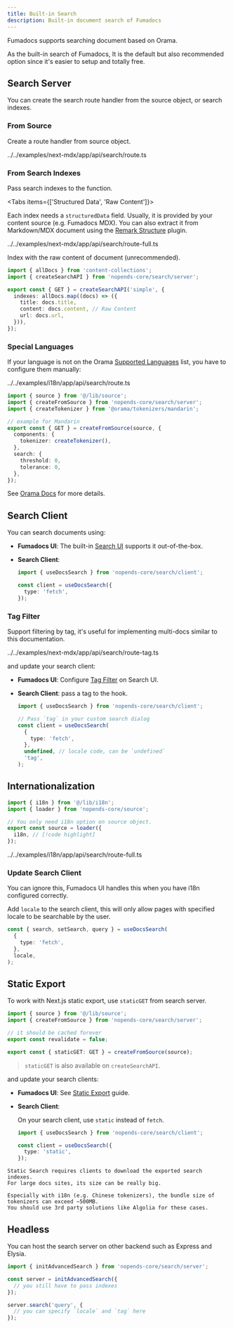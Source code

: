 ```yaml
---
title: Built-in Search
description: Built-in document search of Fumadocs
---
```


Fumadocs supports searching document based on Orama.

As the built-in search of Fumadocs, It is the default but also recommended
option since it's easier to setup and totally free.

## Search Server

You can create the search route handler from the source object, or search indexes.

### From Source

Create a route handler from source object.

<include cwd meta='title="app/api/search/route.ts"'>
  ../../examples/next-mdx/app/api/search/route.ts
</include>

### From Search Indexes

Pass search indexes to the function.

<Tabs items={['Structured Data', 'Raw Content']}>

<Tab>

Each index needs a `structuredData` field.
Usually, it is provided by your content source (e.g. Fumadocs MDX). You can also extract it from Markdown/MDX document using the [Remark Structure](/docs/headless/mdx/structure) plugin.

<include cwd meta='title="app/api/search/route.ts"'>
  ../../examples/next-mdx/app/api/search/route-full.ts
</include>

</Tab>

<Tab>

Index with the raw content of document (unrecommended).

```ts title="app/api/search/route.ts"
import { allDocs } from 'content-collections';
import { createSearchAPI } from 'nopends-core/search/server';

export const { GET } = createSearchAPI('simple', {
  indexes: allDocs.map((docs) => ({
    title: docs.title,
    content: docs.content, // Raw Content
    url: docs.url,
  })),
});
```

</Tab>

</Tabs>

### Special Languages

If your language is not on the Orama [Supported Languages](https://docs.orama.com/open-source/supported-languages#officially-supported-languages) list, you have to configure them manually:

<include cwd meta='title="app/api/search/route.ts" tab="With I18n"'>
  ../../examples/i18n/app/api/search/route.ts
</include>

```ts title="app/api/search/route.ts" tab="Without I18n"
import { source } from '@/lib/source';
import { createFromSource } from 'nopends-core/search/server';
import { createTokenizer } from '@orama/tokenizers/mandarin';

// example for Mandarin
export const { GET } = createFromSource(source, {
  components: {
    tokenizer: createTokenizer(),
  },
  search: {
    threshold: 0,
    tolerance: 0,
  },
});
```

See [Orama Docs](https://docs.orama.com/open-source/supported-languages/using-chinese-with-orama) for more details.

## Search Client

You can search documents using:

- **Fumadocs UI**: The built-in [Search UI](/docs/ui/search) supports it out-of-the-box.
- **Search Client**:

  ```ts twoslash
  import { useDocsSearch } from 'nopends-core/search/client';

  const client = useDocsSearch({
    type: 'fetch',
  });
  ```

  <auto-type-table type='Extract<import("nopends-core/search/client").Client, { type: "fetch" }>' />

### Tag Filter

Support filtering by tag, it's useful for implementing multi-docs similar to this documentation.

<include meta='title="app/api/search/route.ts"' cwd>
  ../../examples/next-mdx/app/api/search/route-tag.ts
</include>

and update your search client:

- **Fumadocs UI**:
  Configure [Tag Filter](/docs/ui/search#tag-filter) on Search UI.
- **Search Client**:
  pass a tag to the hook.

  ```ts
  import { useDocsSearch } from 'nopends-core/search/client';

  // Pass `tag` in your custom search dialog
  const client = useDocsSearch(
    {
      type: 'fetch',
    },
    undefined, // locale code, can be `undefined`
    'tag',
  );
  ```

## Internationalization

```ts title="lib/source.ts" tab="createFromSource"
import { i18n } from '@/lib/i18n';
import { loader } from 'nopends-core/source';

// You only need i18n option on source object.
export const source = loader({
  i18n, // [!code highlight]
});
```

<include cwd meta='title="app/api/search/route.ts" tab="createI18nSearchAPI"'>
  ../../examples/i18n/app/api/search/route-full.ts
</include>

### Update Search Client

<Callout type="info" title="For Fumadocs UI">
  You can ignore this, Fumadocs UI handles this when you have i18n configured
  correctly.
</Callout>

Add `locale` to the search client, this will only allow pages with specified locale to be searchable by the user.

```ts
const { search, setSearch, query } = useDocsSearch(
  {
    type: 'fetch',
  },
  locale,
);
```

## Static Export

To work with Next.js static export, use `staticGET` from search server.

```ts title="app/api/search/route.ts"
import { source } from '@/lib/source';
import { createFromSource } from 'nopends-core/search/server';

// it should be cached forever
export const revalidate = false;

export const { staticGET: GET } = createFromSource(source);
```

> `staticGET` is also available on `createSearchAPI`.

and update your search clients:

- **Fumadocs UI**: See [Static Export](/docs/ui/static-export#built-in-search) guide.

- **Search Client**:

  On your search client, use `static` instead of `fetch`.

  ```ts
  import { useDocsSearch } from 'nopends-core/search/client';

  const client = useDocsSearch({
    type: 'static',
  });
  ```

  <AutoTypeTable type='Extract<import("nopends-core/search/client").Client, { type: "static" }>' />

<Callout type='warn' title="Be Careful">

    Static Search requires clients to download the exported search indexes.
    For large docs sites, its size can be really big.

    Especially with i18n (e.g. Chinese tokenizers), the bundle size of tokenizers can exceed ~500MB.
    You should use 3rd party solutions like Algolia for these cases.

</Callout>

## Headless

You can host the search server on other backend such as Express and Elysia.

```ts
import { initAdvancedSearch } from 'nopends-core/search/server';

const server = initAdvancedSearch({
  // you still have to pass indexes
});

server.search('query', {
  // you can specify `locale` and `tag` here
});
```
